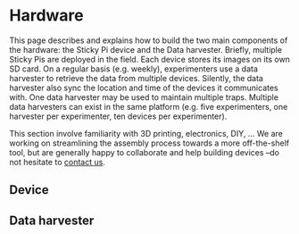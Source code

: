 # Hardware{#hardware -}

This page describes and explains how to build the two main components of the hardware:
the Sticky Pi device and the Data harvester.
Briefly, multiple Sticky Pis are deployed in the field. Each device stores its images on its own SD card.
On a regular basis (e.g. weekly), experimenters use a data harvester to retrieve the data from multiple devices.
Silently, the data harvester also sync the location and time of the devices it communicates with.
One data harvester may be used to maintain multiple traps. Multiple data harvesters can exist in the same platform (e.g. five experimenters, one harvester per experimenter, ten devices per experimenter).


This section involve familiarity with 3D printing, electronics, DIY, ... 
We are working on streamlining the assembly process towards a more off-the-shelf tool, but are generally happy to collaborate and help building devices --do not hesitate to [contact us](/community#contact).

## Device{-}

## Data harvester{-}


